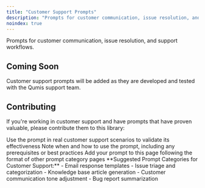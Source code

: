 ```yaml
---
title: "Customer Support Prompts"
description: "Prompts for customer communication, issue resolution, and support workflows"
noindex: true
---
```


<Info>
  Prompts for customer communication, issue resolution, and support workflows.
</Info>

## Coming Soon

<Note>
  Customer support prompts will be added as they are developed and tested with the Qumis support team.
</Note>

## Contributing

If you're working in customer support and have prompts that have proven valuable, please contribute them to this library:

<Steps>
  <Step title="Test your prompt">
    Use the prompt in real customer support scenarios to validate its effectiveness
  </Step>

  <Step title="Document the use case">
    Note when and how to use the prompt, including any prerequisites or best practices
  </Step>

  <Step title="Share with the team">
    Add your prompt to this page following the format of other prompt category pages
  </Step>
</Steps>

<Tip>
  **Suggested Prompt Categories for Customer Support:**
  - Email response templates
  - Issue triage and categorization
  - Knowledge base article generation
  - Customer communication tone adjustment
  - Bug report summarization
</Tip>
